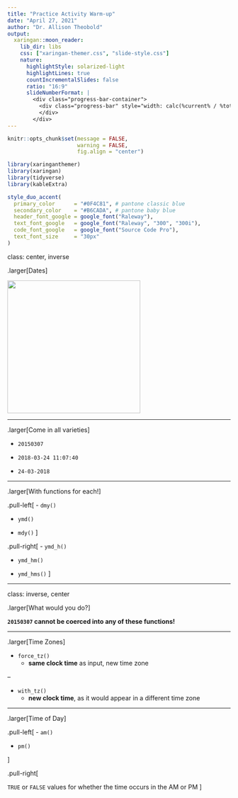 ```yaml
---
title: "Practice Activity Warm-up"
date: "April 27, 2021"
author: "Dr. Allison Theobold"
output:
  xaringan::moon_reader:
    lib_dir: libs
    css: ["xaringan-themer.css", "slide-style.css"]
    nature:
      highlightStyle: solarized-light
      highlightLines: true
      countIncrementalSlides: false
      ratio: "16:9"
      slideNumberFormat: |
        <div class="progress-bar-container">
          <div class="progress-bar" style="width: calc(%current% / %total% * 100%);">
          </div>
        </div>
---
```



```r
knitr::opts_chunk$set(message = FALSE, 
                      warning = FALSE, 
                      fig.align = "center")

library(xaringanthemer)
library(xaringan)
library(tidyverse)
library(kableExtra)

style_duo_accent(
  primary_color      = "#0F4C81", # pantone classic blue
  secondary_color    = "#B6CADA", # pantone baby blue
  header_font_google = google_font("Raleway"),
  text_font_google   = google_font("Raleway", "300", "300i"),
  code_font_google   = google_font("Source Code Pro"),
  text_font_size     = "30px"
)
```

class: center, inverse

.larger[Dates] 

<img src="https://pbs.twimg.com/media/CQ6A-NdWwAAncW-.png" width=300>

---

.larger[Come in all varieties]

- `20150307`

- `2018-03-24 11:07:40`

- `24-03-2018`

---

.larger[With functions for each!]

.pull-left[
- `dmy()`

- `ymd()`

- `mdy()`
] 

.pull-right[
- `ymd_h()`

- `ymd_hm()`

- `ymd_hms()` 
]

---

class: inverse, center

.larger[What would you do?]

**`20150307` cannot be coerced into any of these functions!** 


---

.larger[Time Zones]

- `force_tz()` 
  * **same clock time** as input, new time zone

--

- `with_tz()`
  * **new clock time**, as it would appear in a different time zone

---

.larger[Time of Day]

.pull-left[
- `am()`

- `pm()`

] 

.pull-right[

`TRUE` or `FALSE` values for whether the time occurs in the AM or PM
]

